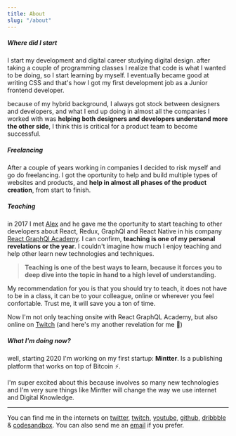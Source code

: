 ```yaml
---
title: About
slug: "/about"
---
```


##### Where did I start

I start my development and digital career studying digital design. after taking a couple of programming classes I realize that code is what I wanted to be doing, so I start learning by myself. I eventually became good at writing CSS and that's how I got my first development job as a Junior frontend developer.

because of my hybrid background, I always got stock between designers and developers, and what I end up doing in almost all the companies I worked with was **helping both designers and developers understand more the other side**, I think this is critical for a product team to become successful.

##### Freelancing

After a couple of years working in companies I decided to risk myself and go do freelancing. I got the oportunity to help and build multiple types of websites and products, and **help in almost all phases of the product creation**, from start to finish.

##### Teaching

in 2017 I met [Alex](https://twitter.com/alex_lobera) and he gave me the oportunity to start teaching to other developers about React, Redux, GraphQl and React Native in his company [React GraphQl Academy](https://reactgraphql.academy/). I can confirm, **teaching is one of my personal revelations or the year**. I couldn't imagine how much I enjoy teaching and help other learn new technologies and techniques.

> **Teaching is one of the best ways to learn, because it forces you to deep dive into the topic in hand to a high level of understanding.**

My recommendation for you is that you should try to teach, it does not have to be in a class, it can be to your colleague, online or wherever you feel confortable. Trust me, it will save you a ton of time.

Now I'm not only teaching onsite with React GraphQL Academy, but also online on [Twitch](https://twitch.tv/horacioh) (and here's my another revelation for me 😬)

##### What I'm doing now?

well, starting 2020 I'm working on my first startup: **Mintter**. Is a publishing platform that works on top of Bitcoin ⚡️.

I'm super excited about this because involves so many new technologies and I'm very sure things like Mintter will change the way we use internet and Digital Knowledge.

---

You can find me in the internets on [twitter](https://twitter.com/hhg2288), [twitch](https://twitch.tv/horacioh), [youtube](https://www.youtube.com/channel/UC-MHIQayBciRoA4HXx873jg), [github](https://github.com/horacioh), [dribbble](https://dribbble.com/horacio) & [codesandbox](https://codesandbox.io/u/horacioh). You can also send me an [email](mailto:hi+contact@horacioh.com) if you prefer.
